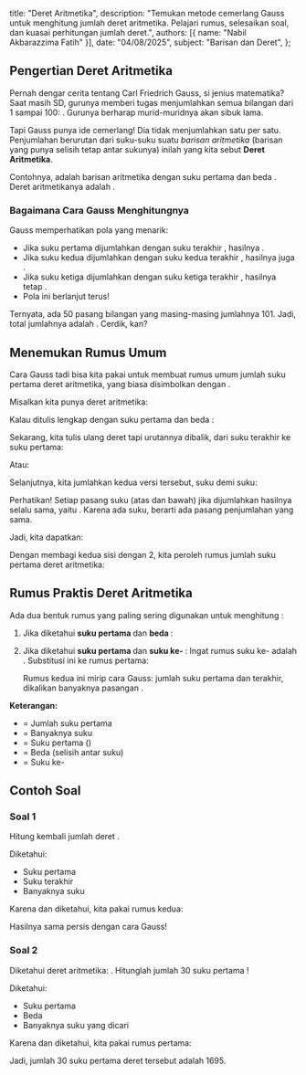   title: "Deret Aritmetika",
  description: "Temukan metode cemerlang Gauss untuk menghitung jumlah deret aritmetika. Pelajari rumus, selesaikan soal, dan kuasai perhitungan jumlah deret.",
  authors: [{ name: "Nabil Akbarazzima Fatih" }],
  date: "04/08/2025",
  subject: "Barisan dan Deret",
};

## Pengertian Deret Aritmetika

Pernah dengar cerita tentang Carl Friedrich Gauss, si jenius matematika? Saat masih SD, gurunya memberi tugas menjumlahkan semua bilangan dari 1 sampai 100: <InlineMath math="1 + 2 + 3 + \dots + 98 + 99 + 100"/>. Gurunya berharap murid-muridnya akan sibuk lama.

Tapi Gauss punya ide cemerlang! Dia tidak menjumlahkan satu per satu. Penjumlahan berurutan dari suku-suku suatu _barisan aritmetika_ (barisan yang punya selisih tetap antar sukunya) inilah yang kita sebut **Deret Aritmetika**.

Contohnya, <InlineMath math="1, 2, 3, \dots, 100"/> adalah barisan aritmetika dengan suku pertama <InlineMath math="a=1"/> dan beda <InlineMath math="b=1"/>. Deret aritmetikanya adalah <InlineMath math="1 + 2 + 3 + \dots + 100"/>.

### Bagaimana Cara Gauss Menghitungnya

Gauss memperhatikan pola yang menarik:

- Jika suku pertama <InlineMath math="(1)" /> dijumlahkan dengan suku terakhir <InlineMath math="(100)" />, hasilnya <InlineMath math="101" />.
- Jika suku kedua <InlineMath math="(2)" /> dijumlahkan dengan suku kedua terakhir <InlineMath math="(99)" />, hasilnya juga <InlineMath math="101" />.
- Jika suku ketiga <InlineMath math="(3)" /> dijumlahkan dengan suku ketiga terakhir <InlineMath math="(98)" />, hasilnya tetap <InlineMath math="101" />.
- Pola ini berlanjut terus!

<div className="flex flex-col mt-4">
  <BlockMath math="\underbrace{1+100}_{101}, \underbrace{2+99}_{101}, \underbrace{3+98}_{101}, \dots, \underbrace{50+51}_{101}" />
</div>

Ternyata, ada 50 pasang bilangan yang masing-masing jumlahnya 101. Jadi, total jumlahnya adalah <InlineMath math="50 \times 101 = 5050"/>. Cerdik, kan?

## Menemukan Rumus Umum

Cara Gauss tadi bisa kita pakai untuk membuat rumus umum jumlah <InlineMath math="n"/> suku pertama deret aritmetika, yang biasa disimbolkan dengan <InlineMath math="S_n"/>.

Misalkan kita punya deret aritmetika:

<BlockMath math="S_n = U_1 + U_2 + U_3 + \dots + U_{n-1} + U_n" />

Kalau ditulis lengkap dengan suku pertama <InlineMath math="(a)" /> dan beda <InlineMath math="(b)" />:

<BlockMath math="S_n = a + (a+b) + (a+2b) + \dots + (a+(n-2)b) + (a+(n-1)b)" />

Sekarang, kita tulis ulang deret <InlineMath math="S_n"/> tapi urutannya dibalik, dari suku terakhir ke suku pertama:

<BlockMath math="S_n = U_n + U_{n-1} + \dots + U_2 + U_1" />
Atau:
<BlockMath math="S_n = (a+(n-1)b) + (a+(n-2)b) + \dots + (a+b) + a" />

Selanjutnya, kita jumlahkan kedua versi <InlineMath math="S_n"/> tersebut, suku demi suku:

<div className="flex flex-col gap-4">
  <BlockMath math="S_n = a + (a+b) + \dots + (a+(n-2)b) + (a+(n-1)b)" />
  <BlockMath math="S_n = (a+(n-1)b) + (a+(n-2)b) + \dots + (a+b) + a" />
  <BlockMath math="2S_n = [2a+(n-1)b] + [2a+(n-1)b] + \dots + [2a+(n-1)b] + [2a+(n-1)b]" />
</div>

Perhatikan! Setiap pasang suku (atas dan bawah) jika dijumlahkan hasilnya selalu
sama, yaitu <InlineMath math="2a + (n-1)b" />. Karena ada <InlineMath math="n" /> suku,
berarti ada <InlineMath math="n" /> pasang penjumlahan yang sama.

Jadi, kita dapatkan:

<BlockMath math="2S_n = n \times (2a + (n-1)b)" />

Dengan membagi kedua sisi dengan 2, kita peroleh rumus jumlah <InlineMath math="n"/> suku pertama deret aritmetika:

<BlockMath math="S_n = \frac{n}{2} (2a + (n-1)b)" />

## Rumus Praktis Deret Aritmetika

Ada dua bentuk rumus yang paling sering digunakan untuk menghitung <InlineMath math="S_n"/>:

1.  Jika diketahui **suku pertama <InlineMath math="(a)" />** dan **beda <InlineMath math="(b)" />**:

    <BlockMath math="S_n = \frac{n}{2}(2a + (n - 1)b)" />

2.  Jika diketahui **suku pertama <InlineMath math="(a)" />** dan **suku ke-<InlineMath math="(n)" /> <InlineMath math="(U_n)" />**:
    Ingat rumus suku ke-<InlineMath math="n"/> adalah <InlineMath math="U_n = a + (n-1)b"/>. Substitusi ini ke rumus pertama:

    <div className="flex flex-col gap-4">
      <BlockMath math="S_n = \frac{n}{2}(a + a + (n - 1)b)" />
      <BlockMath math="S_n = \frac{n}{2}(a + U_n)" />
    </div>

    Rumus kedua ini mirip cara Gauss: jumlah suku pertama dan terakhir,
    dikalikan banyaknya pasangan <InlineMath math="(\frac{n}{2})" />.

**Keterangan:**

- <InlineMath math="S_n" /> = Jumlah <InlineMath math="n" /> suku pertama
- <InlineMath math="n" /> = Banyaknya suku
- <InlineMath math="a" /> = Suku pertama (<InlineMath math="U_1" />)
- <InlineMath math="b" /> = Beda (selisih antar suku)
- <InlineMath math="U_n" /> = Suku ke-
  <InlineMath math="n" />

## Contoh Soal

### Soal 1

Hitung kembali jumlah deret <InlineMath math="1 + 2 + 3 + \dots + 98 + 99 + 100"/>.

Diketahui:

- Suku pertama <InlineMath math="a = 1"/>
- Suku terakhir <InlineMath math="U_n = U_{100} = 100"/>
- Banyaknya suku <InlineMath math="n = 100"/>

Karena <InlineMath math="a"/> dan <InlineMath math="U_n"/> diketahui, kita pakai rumus kedua:

<div className="flex flex-col gap-4">
  <BlockMath math="S_n = \frac{n}{2}(a + U_n)" />
  <BlockMath math="S_{100} = \frac{100}{2}(1 + 100)" />
  <BlockMath math="S_{100} = 50(101)" />
  <BlockMath math="S_{100} = 5050" />
</div>

Hasilnya sama persis dengan cara Gauss!

### Soal 2

Diketahui deret aritmetika: <InlineMath math="13 + 16 + 19 + 22 + \dots"/>. Hitunglah jumlah 30 suku pertama <InlineMath math="(S_{30})"/>!

Diketahui:

- Suku pertama <InlineMath math="a = 13"/>
- Beda <InlineMath math="b = 16 - 13 = 3"/>
- Banyaknya suku yang dicari <InlineMath math="n = 30"/>

Karena <InlineMath math="a"/> dan <InlineMath math="b"/> diketahui, kita pakai rumus pertama:

<div className="flex flex-col gap-4">
  <BlockMath math="S_n = \frac{n}{2}(2a + (n - 1)b)" />
  <BlockMath math="S_{30} = \frac{30}{2}[2(13) + (30 - 1)(3)]" />
  <BlockMath math="S_{30} = 15[26 + (29)(3)]" />
  <BlockMath math="S_{30} = 15(26 + 87)" />
  <BlockMath math="S_{30} = 15(113)" />
  <BlockMath math="S_{30} = 1695" />
</div>

Jadi, jumlah 30 suku pertama deret tersebut adalah 1695.
